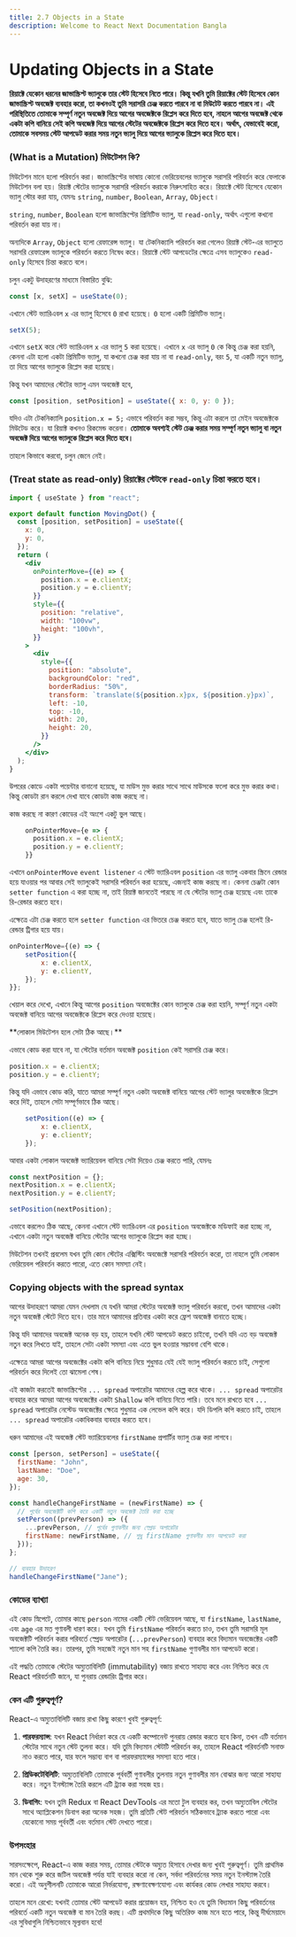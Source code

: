 ```yaml
---
title: 2.7 Objects in a State
description: Welcome to React Next Documentation Bangla
---
```


## <h1 className="bg-gradient-to-r from-blue-500 to-purple-500 inline-block text-transparent bg-clip-text text-3xl pt-2">Updating Objects in a State</h1>

**রিয়াক্টে যেকোন ধরনের জাভাস্ক্রিপ্ট ভ্যালুকে তার স্টেট হিসেবে নিতে পারে। কিন্তু যখনি তুমি রিয়াক্টের স্টেট হিসেবে কোন জাভাস্ক্রিপ্ট অবজেক্ট ব্যবহার করো, তা কখনওই তুমি সরাসরি চেঞ্জ করতে পারবে না বা মিউটেট করতে পারবে না। এই পরিস্থিতিতে তোমাকে সম্পূর্ণ নতুন অবজেক্ট দিয়ে আগের অবজেক্টকে রিপ্লেস করে দিতে হবে, নাহলে আগের অবজেক্ট থেকে একটা কপি বানিয়ে সেই কপি অবজেক্ট দিয়ে আগের স্টেটের অবজেক্টকে রিপ্লেস করে দিতে হবে। অর্থাৎ, যেভাবেই করো, তোমাকে সবসময় স্টেট আপডেট করার সময় নতুন ভ্যালু দিয়ে আগের ভ্যালুকে রিপ্লেস করে দিতে হবে।**

### (What is a Mutation) মিউটেশন কি?

মিউটেশন মানে হলো পরিবর্তন করা। জাভাস্ক্রিপ্টের ভাষায় কোনো ভেরিয়েবলের ভ্যালুকে সরাসরি পরিবর্তন করে ফেলাকে মিউটেশন বলা হয়। রিয়াক্ট স্টেটের ভ্যালুকে সরাসরি পরিবর্তন করাকে নিরুৎসাহিত করে। রিয়াক্টে স্টেট হিসেবে যেকোন ভ্যালু স্টোর করা যায়, যেমনঃ `string`, `number`, `Boolean`, `Array`, `Object`।

`string`, `number`, `Boolean` হলো জাভাস্ক্রিপ্টের প্রিমিটিভ ভ্যালু, যা `read-only`, অর্থাৎ এগুলো কখনো পরিবর্তন করা যায় না।

অন্যদিকে `Array`, `Object` হলো রেফারেন্স ভ্যালু। যা টেকনিক্যালি পরিবর্তন করা গেলেও রিয়াক্ট স্টেট-এর ভ্যালুতে সরাসরি রেফারেন্স ভ্যালুকে পরিবর্তন করতে নিষেধ করে। রিয়াক্টে স্টেট আপডেটের ক্ষেত্রে এসব ভ্যালুকেও `read-only` হিসেবে চিন্তা করতে বলে।

চলুন একটু উদাহরণের মাধ্যমে বিস্তারিত বুঝি:

```jsx
const [x, setX] = useState(0);
```

এখানে স্টেট ভ্যারিএবল `x` এর ভ্যালু হিসেবে `0` রাখা হয়েছে। `0` হলো একটি প্রিমিটিভ ভ্যালু।

```jsx
setX(5);
```

এখানে `setX` করে স্টেট ভ্যারিএবল `x` এর ভ্যালু `5` করা হয়েছে। এখানে `x` এর ভ্যালু `0` কে কিন্তু চেঞ্জ করা হয়নি, কেননা এটা হলো একটা প্রিমিটিভ ভ্যালু, যা কখনো চেঞ্জ করা যায় না বা `read-only`, বরং `5`, যা একটি নতুন ভ্যালু, তা দিয়ে আগের ভ্যালুকে রিপ্লেস করা হয়েছে।

কিন্তু যখন আমাদের স্টেটের ভ্যালু এমন অবজেক্ট হবে,

```jsx
const [position, setPosition] = useState({ x: 0, y: 0 });
```

যদিও এটা টেকনিক্যালি `position.x = 5;` এভাবে পরিবর্তন করা সম্ভব, কিন্তু এটা করলে তা মেইন অবজেক্টকে মিউটেড করে। যা রিয়াক্ট কখনও রিকমেন্ড করেনা। **তোমাকে অবশ্যই স্টেট চেঞ্জ করার সময় সম্পূর্ণ নতুন ভ্যালু বা নতুন অবজেক্ট দিয়ে আগের ভ্যালুকে রিপ্লেস করে দিতে হবে।**

তাহলে কিভাবে করবো, চলুন জেনে নেই।

### (Treat state as read-only) রিয়াক্টের স্টেটকে `read-only` চিন্তা করতে হবে।

```jsx filename="App.js" showLineNumbers
import { useState } from "react";

export default function MovingDot() {
  const [position, setPosition] = useState({
    x: 0,
    y: 0,
  });
  return (
    <div
      onPointerMove={(e) => {
        position.x = e.clientX;
        position.y = e.clientY;
      }}
      style={{
        position: "relative",
        width: "100vw",
        height: "100vh",
      }}
    >
      <div
        style={{
          position: "absolute",
          backgroundColor: "red",
          borderRadius: "50%",
          transform: `translate(${position.x}px, ${position.y}px)`,
          left: -10,
          top: -10,
          width: 20,
          height: 20,
        }}
      />
    </div>
  );
}
```

উপরের কোডে একটা পয়েন্টার বানানো হয়েছে, যা মাউস মুভ করার সাথে সাথে মাউসকে ফলো করে মুভ করার কথা। কিন্তু কোডটা রান করলে দেখা যাবে কোডটা কাজ করছে না।

কাজ করছে না কারণ কোডের এই অংশে একটু ভুল আছে।

```jsx
    onPointerMove={e => {
      position.x = e.clientX;
      position.y = e.clientY;
    }}
```

এখানে `onPointerMove` `event listener` এ স্টেট ভ্যারিএবল `position` এর ভ্যালু একবার স্ক্রিনে রেন্ডার হয়ে যাওয়ার পর আবার সেই ভ্যালুকেই সরাসরি পরিবর্তন করা হয়েছে, এজন্যই কাজ করছে না। কেননা চেঞ্জটা কোন `setter function` এ করা হচ্ছে না, তাই রিয়াক্ট জানতেই পারছে না যে স্টেটের ভ্যালু চেঞ্জ হয়েছে এবং তাকে রি-রেন্ডার করতে হবে।

এক্ষেত্রে এটা চেঞ্জ করতে হলে `setter function` এর ভিতরে চেঞ্জ করতে হবে, যাতে ভ্যালু চেঞ্জ হলেই রি-রেন্ডার ট্রিগার হয়ে যায়।

```jsx
onPointerMove={(e) => {
    setPosition({
        x: e.clientX,
        y: e.clientY,
    });
}};
```

খেয়াল করে দেখো, এখানে কিন্তু আগের `position` অবজেক্টের কোন ভ্যালুকে চেঞ্জ করা হয়নি, সম্পূর্ণ নতুন একটা অবজেক্ট বানিয়ে আগের অবজেক্টকে রিপ্লেস করে দেওয়া হয়েছে।

<Callout type="info" emoji="📔">
**লোকাল মিউটেশন হলে সেটা ঠিক আছে।**

এভাবে কোড করা যাবে না, যা স্টেটের বর্তমান অবজেক্ট `position` কেই সরাসরি চেঞ্জ করে।

```jsx
position.x = e.clientX;
position.y = e.clientY;
```

কিন্তু যদি এভাবে কোড করি, যাতে আমরা সম্পূর্ণ নতুন একটা অবজেক্ট বানিয়ে আগের স্টেট ভ্যালুর অবজেক্টকে রিপ্লেস করে দিই, তাহলে সেটা সম্পূর্ণভাবে ঠিক আছে।

```jsx
    setPosition((e) => {
        x: e.clientX,
        y: e.clientY;
    });
```

আবার একটা লোকাল অবজেক্ট ভ্যারিয়েবল বানিয়ে সেটা দিয়েও চেঞ্জ করতে পারি, যেমনঃ

```jsx
const nextPosition = {};
nextPosition.x = e.clientX;
nextPosition.y = e.clientY;

setPosition(nextPosition);
```

এভাবে করলেও ঠিক আছে, কেননা এখানে স্টেট ভ্যারিএবল এর `position` অবজেক্টকে মডিফাই করা হচ্ছে না, এখানে একটা নতুন অবজেক্ট বানিয়ে স্টেটের আগের ভ্যালুকে রিপ্লেস করা হচ্ছে।

মিউটেশন তখনই প্রবলেম যখন তুমি কোন স্টেটের এক্সিস্টিং অবজেক্টে সরাসরি পরিবর্তন করো, তা নাহলে তুমি লোকাল ভেরিয়েবল পরিবর্তন করতে পারো, এতে কোন সমস্যা নেই।

</Callout>

### Copying objects with the spread syntax

আগের উদাহরণে আমরা যেমন দেখলাম যে যখনি আমরা স্টেটের অবজেক্ট ভ্যালু পরিবর্তন করবো, তখন আমাদের একটা নতুন অবজেক্ট স্টেটে দিতে হবে। তার মানে আমাদের প্রতিবার একটা করে ফ্রেশ অবজেক্ট বানাতে হচ্ছে।

কিন্তু যদি আমাদের অবজেক্ট অনেক বড় হয়, তাহলে যখনি স্টেট আপডেট করতে চাইবো, তখনি যদি এত বড় অবজেক্ট নতুন করে লিখতে যাই, তাহলে সেটা একটা সমস্যা এবং এতে ভুল হওয়ার সম্ভাবনা বেশি থাকে।

এক্ষেত্রে আমরা আগের অবজেক্টের একটা কপি বানিয়ে নিয়ে শুধুমাত্র যেই যেই ভ্যালু পরিবর্তন করতে চাই, সেগুলো পরিবর্তন করে দিলেই তো ঝামেলা শেষ।

এই কাজটা করতেই জাভাস্ক্রিপ্টের `... spread` অপারেটর আমাদের হেল্প করে থাকে। `... spread` অপারেটর ব্যবহার করে আমরা আগের অবজেক্টের একটা `Shallow` কপি বানিয়ে নিতে পারি। তবে মনে রাখতে হবে `... spread` অপারেটর নেস্টেড অবজেক্টের ক্ষেত্রে শুধুমাত্র এক লেভেল কপি করে। যদি ডিপলি কপি করতে চাই, তাহলে `... spread` অপারেটর একাধিকবার ব্যবহার করতে হবে।

ধরুন আমাদের এই অবজেক্ট স্টেট ভ্যারিয়েবলের `firstName` প্রপার্টির ভ্যালু চেঞ্জ করা লাগবে।

```jsx
const [person, setPerson] = useState({
  firstName: "John",
  lastName: "Doe",
  age: 30,
});

const handleChangeFirstName = (newFirstName) => {
  // পূর্বের অবজেক্টটি কপি করে একটি নতুন অবজেক্ট তৈরি করা হচ্ছে
  setPerson((prevPerson) => ({
    ...prevPerson, // পূর্বের গুণাবলীর জন্য স্প্রেড অপারেটর
    firstName: newFirstName, // শুধু firstName গুণাবলীর মান আপডেট করা
  }));
};

// ব্যবহার উদাহরণ
handleChangeFirstName("Jane");
```

### কোডের ব্যাখ্যা

এই কোড স্নিপেটে, তোমার কাছে `person` নামের একটি স্টেট ভেরিয়েবল আছে, যা `firstName`, `lastName`, এবং `age` এর মত গুণাবলী ধারণ করে। যখন তুমি `firstName` পরিবর্তন করতে চাও, তখন তুমি সরাসরি মূল অবজেক্টটি পরিবর্তন করার পরিবর্তে স্প্রেড অপারেটর (`...prevPerson`) ব্যবহার করে বিদ্যমান অবজেক্টের একটি শ্যালো কপি তৈরি কর। তারপর, তুমি সহজেই নতুন মান সহ `firstName` গুণাবলীর মান আপডেট করো।

এই পদ্ধতি তোমাকে স্টেটের অম্যুতাবিলিটি (immutability) বজায় রাখতে সাহায্য করে এবং নিশ্চিত করে যে React পরিবর্তনটি জানে, যা পুনরায় রেন্ডারিং ট্রিগার করে।

### কেন এটি গুরুত্বপূর্ণ?

React-এ অম্যুতাবিলিটি বজায় রাখা কিছু কারণে খুবই গুরুত্বপূর্ণ:

1. **পারফরম্যান্স**: যখন React নির্ধারণ করে যে একটি কম্পোনেন্ট পুনরায় রেন্ডার করতে হবে কিনা, তখন এটি বর্তমান স্টেটের সাথে নতুন স্টেট তুলনা করে। যদি তুমি বিদ্যমান স্টেটটি পরিবর্তন কর, তাহলে React পরিবর্তনটি সনাক্ত নাও করতে পারে, যার ফলে সম্ভাব্য বাগ বা পারফরম্যান্সের সমস্যা হতে পারে।

2. **প্রিডিকটেবিলিটি**: অম্যুতাবিলিটি তোমাকে পূর্ববর্তী গুণাবলীর তুলনায় নতুন গুণাবলীর মান বোঝার জন্য আরো সাহায্য করে। নতুন ইনস্ট্যান্স তৈরি করলে এটি ট্র্যাক করা সহজ হয়।

3. **ডিবাগিং**: যখন তুমি Redux বা React DevTools এর মতো টুল ব্যবহার কর, তখন অম্যুতাবিল স্টেটের সাথে অ্যাপ্লিকেশন ডিবাগ করা অনেক সহজ। তুমি প্রতিটি স্টেট পরিবর্তন সঠিকভাবে ট্র্যাক করতে পারো এবং যেকোনো সময় পূর্ববর্তী এবং বর্তমান স্টেট দেখতে পারো।

### উপসংহার

সারসংক্ষেপে, React-এ কাজ করার সময়, তোমার স্টেটকে অম্যুত হিসাবে দেখার জন্য খুবই গুরুত্বপূর্ণ। তুমি প্রাথমিক মান থেকে শুরু করে জটিল অবজেক্ট পর্যন্ত যাই ব্যবহার করো না কেন, সর্বদা পরিবর্তনের সময় নতুন ইনস্ট্যান্স তৈরি করো। এই অনুশীলনটি তোমাকে আরো নির্ভরযোগ্য, রক্ষণাবেক্ষণযোগ্য এবং কার্যকর কোড লেখার সাহায্য করবে।

তাহলে মনে রেখো: যখনই তোমার স্টেট আপডেট করার প্রয়োজন হয়, নিশ্চিত হও যে তুমি বিদ্যমান কিছু পরিবর্তনের পরিবর্তে একটি নতুন অবজেক্ট বা মান তৈরি করছ। এটি প্রথমদিকে কিছু অতিরিক্ত কাজ মনে হতে পারে, কিন্তু দীর্ঘমেয়াদে এর সুবিধাগুলি নিশ্চিতভাবে মূল্যবান হবে!
